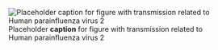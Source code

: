 ![Placeholder __caption__ for figure with transmission related to Human parainfluenza virus 2](/img/placeholder.jpg)